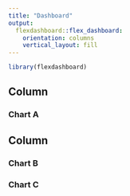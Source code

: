 ```yaml
---
title: "Dashboard"
output: 
  flexdashboard::flex_dashboard:
    orientation: columns
    vertical_layout: fill
---
```


```r
library(flexdashboard)
```


Column {data-width=650}
-----------------------------------------------------------------------

### Chart A



Column {data-width=350}
-----------------------------------------------------------------------

### Chart B



### Chart C




